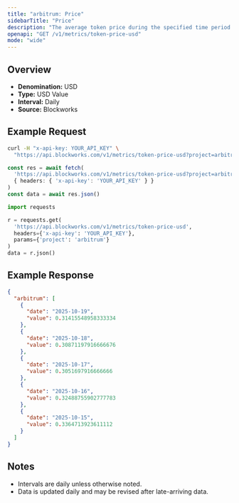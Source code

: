 ```yaml
---
title: "arbitrum: Price"
sidebarTitle: "Price"
description: "The average token price during the specified time period for the native asset of that chain."
openapi: "GET /v1/metrics/token-price-usd"
mode: "wide"
---
```


## Overview

- **Denomination:** USD
- **Type:** USD Value
- **Interval:** Daily
- **Source:** Blockworks

## Example Request

<CodeGroup>

```bash cURL
curl -H "x-api-key: YOUR_API_KEY" \
  "https://api.blockworks.com/v1/metrics/token-price-usd?project=arbitrum"
```

```typescript TypeScript
const res = await fetch(
  'https://api.blockworks.com/v1/metrics/token-price-usd?project=arbitrum',
  { headers: { 'x-api-key': 'YOUR_API_KEY' } }
)
const data = await res.json()
```

```python Python
import requests

r = requests.get(
  'https://api.blockworks.com/v1/metrics/token-price-usd',
  headers={'x-api-key': 'YOUR_API_KEY'},
  params={'project': 'arbitrum'}
)
data = r.json()
```

</CodeGroup>

## Example Response

```json
{
  "arbitrum": [
    {
      "date": "2025-10-19",
      "value": 0.31415548958333334
    },
    {
      "date": "2025-10-18",
      "value": 0.30871197916666676
    },
    {
      "date": "2025-10-17",
      "value": 0.3051697916666666
    },
    {
      "date": "2025-10-16",
      "value": 0.32488755902777783
    },
    {
      "date": "2025-10-15",
      "value": 0.3364713923611112
    }
  ]
}
```

## Notes
- Intervals are daily unless otherwise noted.
- Data is updated daily and may be revised after late-arriving data.